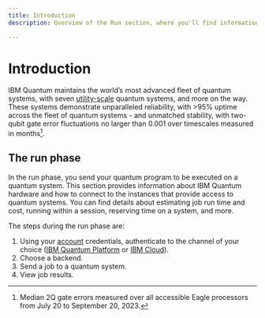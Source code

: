 ```yaml
---
title: Introduction
description: Overview of the Run section, where you'll find information on IBM Quantum systems and executing jobs on them

---
```


# Introduction

IBM Quantum maintains the world’s most advanced fleet of quantum systems, with seven [utility-scale](https://www.ibm.com/blog/announcement/new-ibm-quantum-systems-on-the-ibm-cloud/) quantum systems, and more on the way. These systems demonstrate unparalleled reliability, with >95% uptime across the fleet of quantum systems - and unmatched stability, with two-qubit gate error fluctuations no larger than 0.001 over timescales measured in months[^1].

## The run phase

In the run phase, you send your quantum program to be executed on a quantum system. This section provides information about IBM Quantum hardware and how to connect to the instances that provide access to quantum systems. You can find details about estimating job run time and cost, running within a session, reserving time on a system, and more. 

The steps during the run phase are:

1. Using your [account](./account-management) credentials, authenticate to the channel of your choice ([IBM Quantum Platform](../start/setup-channel#ibm-quantum-platform) or [IBM Cloud](../start/setup-channel#ibm-cloud)).
2. Choose a backend.
3. Send a job to a quantum system.
4. View job results.

[^1]: Median 2Q gate errors measured over all accessible Eagle processors from July 20 to September 20, 2023.